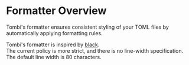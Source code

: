# Formatter Overview

Tombi's formatter ensures consistent styling of your TOML files by automatically applying formatting rules.

Tombi's formatter is inspired by [black](https://black.readthedocs.io/en/stable/index.html).  
The current policy is more strict, and there is no line-width specification.  
The default line width is 80 characters.
